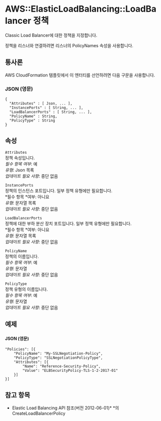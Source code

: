 # AWS::ElasticLoadBalancing::LoadBalancer 정책

Classic Load Balancer에 대한 정책을 지정합니다.

정책을 리스너와 연결하려면 리스너의 PolicyNames 속성을 사용합니다.

## 통사론

AWS CloudFormation 템플릿에서 이 엔터티를 선언하려면 다음 구문을 사용합니다.

### JSON (영문)

```
{
  "Attributes" : [ Json, ... ],
  "InstancePorts" : [ String, ... ],
  "LoadBalancerPorts" : [ String, ... ],
  "PolicyName" : String,
  "PolicyType" : String
}
```

## 속성

`Attributes`  
정책 속성입니다.  
_필수 항목 여부_: 예  
_유형_: Json 목록  
_업데이트 필요 사항_: 중단 없음

`InstancePorts`  
정책의 인스턴스 포트입니다. 일부 정책 유형에만 필요합니다.  
*필수 항목 *여부: 아니요  
_유형_: 문자열 목록  
_업데이트 필요 사항_: 중단 없음

`LoadBalancerPorts`  
정책에 대한 부하 분산 장치 포트입니다. 일부 정책 유형에만 필요합니다.  
*필수 항목 *여부: 아니요  
_유형_: 문자열 목록  
_업데이트 필요 사항_: 중단 없음

`PolicyName`  
정책의 이름입니다.  
_필수 항목 여부_: 예  
_유형_: 문자열  
_업데이트 필요 사항_: 중단 없음

`PolicyType`  
정책 유형의 이름입니다.  
_필수 항목 여부_: 예  
_유형_: 문자열  
_업데이트 필요 사항_: 중단 없음

## 예제

###

#### JSON (영문)

```
"Policies": [{
    "PolicyName": "My-SSLNegotiation-Policy",
    "PolicyType": "SSLNegotiationPolicyType",
    "Attributes": [{
        "Name": "Reference-Security-Policy",
        "Value": "ELBSecurityPolicy-TLS-1-2-2017-01"
    }]
}]
```

## 참고 항목

- Elastic Load Balancing API 참조(버전 2012-06-01)\* \*의 CreateLoadBalancerPolicy
